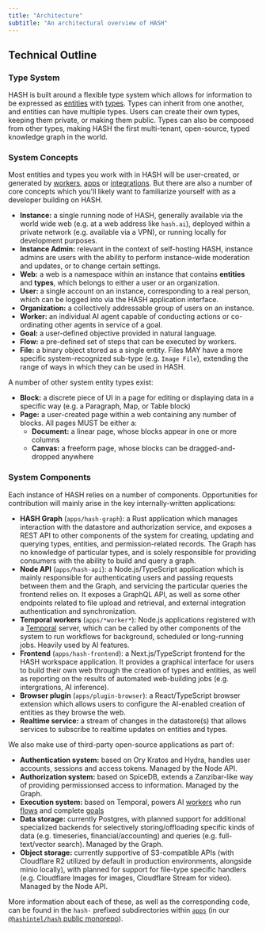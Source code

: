 ```yaml
---
title: "Architecture"
subtitle: "An architectural overview of HASH"
---
```


## Technical Outline

### Type System

HASH is built around a flexible type system which allows for information to be expressed as [entities](https://hash.ai/guide/entities) with [types](https://hash.ai/guide/types). Types can inherit from one another, and entities can have multiple types. Users can create their own types, keeping them private, or making them public. Types can also be composed from other types, making HASH the first multi-tenant, open-source, typed knowledge graph in the world.

### System Concepts

Most entities and types you work with in HASH will be user-created, or generated by [workers](https://hash.ai/guide/workers), [apps](https://hash.ai/guide/apps) or [integrations](https://hash.ai/guide/integrations). But there are also a number of core concepts which you'll likely want to familiarize yourself with as a developer building on HASH.

- **Instance:** a single running node of HASH, generally available via the world wide web (e.g. at a web address like `hash.ai`), deployed within a private network (e.g. available via a VPN), or running locally for development purposes.
- **Instance Admin:** relevant in the context of self-hosting HASH, instance admins are users with the ability to perform instance-wide moderation and updates, or to change certain settings.
- **Web:** a web is a namespace within an instance that contains **entities** and **types**, which belongs to either a user or an organization.
- **User:** a single account on an instance, corresponding to a real person, which can be logged into via the HASH application interface.
- **Organization:** a collectively addressable group of users on an instance.
- **Worker:** an individual AI agent capable of conducting actions or co-ordinating other agents in service of a goal.
- **Goal:** a user-defined objective provided in natural language.
- **Flow:** a pre-defined set of steps that can be executed by workers.
- **File:** a binary object stored as a single entity. Files MAY have a more specific system-recognized sub-type (e.g. `Image File`), extending the range of ways in which they can be used in HASH.

A number of other system entity types exist:

- **Block:** a discrete piece of UI in a page for editing or displaying data in a specific way (e.g. a Paragraph, Map, or Table block)
- **Page:** a user-created page within a web containing any number of blocks. All pages MUST be either a:
  - **Document:** a linear page, whose blocks appear in one or more columns
  - **Canvas:** a freeform page, whose blocks can be dragged-and-dropped anywhere

### System Components

Each instance of HASH relies on a number of components. Opportunities for contribution will mainly arise in the key internally-written applications:

- **HASH Graph** (`apps/hash-graph`): a Rust application which manages interaction with the datastore and authorization service, and exposes a REST API to other components of the system for creating, updating and querying types, entities, and permission-related records. The Graph has no knowledge of particular types, and is solely responsible for providing consumers with the ability to build and query a graph.
- **Node API** (`apps/hash-api`): a Node.js/TypeScript application which is mainly responsible for authenticating users and passing requests between them and the Graph, and servicing the particular queries the frontend relies on. It exposes a GraphQL API, as well as some other endpoints related to file upload and retrieval, and external integration authentication and synchronization.
- **Temporal workers** (`apps/*worker*`): Node.js applications registered with a [Temporal](https://temporal.io/) server, which can be called by other components of the system to run workflows for background, scheduled or long-running jobs. Heavily used by AI features.
- **Frontend** (`apps/hash-frontend`): a Next.js/TypeScript frontend for the HASH workspace application. It provides a graphical interface for users to build their own web through the creation of types and entities, as well as reporting on the results of automated web-building jobs (e.g. intergrations, AI inference).
- **Browser plugin** (`apps/plugin-browser`): a React/TypeScript browser extension which allows users to configure the AI-enabled creation of entities as they browse the web.
- **Realtime service:** a stream of changes in the datastore(s) that allows services to subscribe to realtime updates on entities and types.

We also make use of third-party open-source applications as part of:

- **Authentication system:** based on Ory Kratos and Hydra, handles user accounts, sessions and access tokens. Managed by the Node API.
- **Authorization system:** based on SpiceDB, extends a Zanzibar-like way of providing permissionsed access to information. Managed by the Graph.
- **Execution system:** based on Temporal, powers AI [workers](https://hash.ai/guide/workers) who run [flows](https://hash.ai/guide/flows) and complete [goals](https://hash.ai/guide/workers/goals)
- **Data storage:** currently Postgres, with planned support for additional specialized backends for selectively storing/offloading specific kinds of data (e.g. timeseries, financial/accounting) and queries (e.g. full-text/vector search). Managed by the Graph.
- **Object storage:** currently supportive of S3-compatible APIs (with Cloudflare R2 utilized by default in production environments, alongside minio locally), with planned for support for file-type specific handlers (e.g. Cloudflare Images for images, Cloudflare Stream for video). Managed by the Node API.

More information about each of these, as well as the corresponding code, can be found in the `hash-` prefixed subdirectories within [`apps`](https://github.com/hashintel/hash/tree/main/apps) (in our [`@hashintel/hash` public monorepo](https://github.com/hashintel)).
